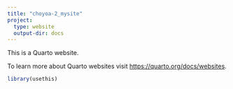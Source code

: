 ```yaml
---
title: "choyoa-2_mysite"
project:
  type: website
  output-dir: docs
---
```


This is a Quarto website.

To learn more about Quarto websites visit <https://quarto.org/docs/websites>.

```r
library(usethis)
```
